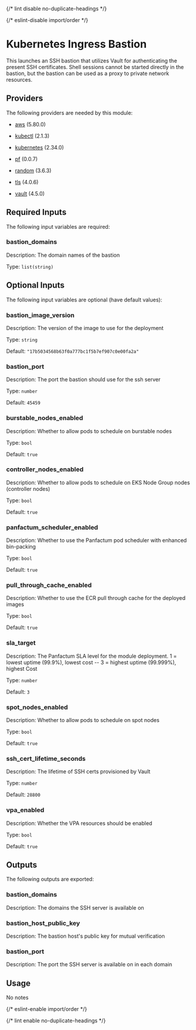 
{/* lint disable no-duplicate-headings */}

{/* eslint-disable import/order */}

<ModuleHeader name="kube_bastion" sourceHref="https://github.com/Panfactum/stack/tree/__PANFACTUM_VERSION_MAIN__/packages/infrastructure/kube_bastion" status="stable" type="direct" />

# Kubernetes Ingress Bastion

This launches an SSH bastion that utilizes Vault for authenticating the present SSH certificates.
Shell sessions cannot be started directly in the bastion, but the bastion can be used as a proxy
to private network resources.

## Providers

The following providers are needed by this module:

* [aws](https://registry.terraform.io/providers/hashicorp/aws/5.80.0/docs) (5.80.0)

* [kubectl](https://registry.terraform.io/providers/alekc/kubectl/2.1.3/docs) (2.1.3)

* [kubernetes](https://registry.terraform.io/providers/hashicorp/kubernetes/2.34.0/docs) (2.34.0)

* [pf](https://registry.terraform.io/providers/panfactum/pf/0.0.7/docs) (0.0.7)

* [random](https://registry.terraform.io/providers/hashicorp/random/3.6.3/docs) (3.6.3)

* [tls](https://registry.terraform.io/providers/hashicorp/tls/4.0.6/docs) (4.0.6)

* [vault](https://registry.terraform.io/providers/hashicorp/vault/4.5.0/docs) (4.5.0)

## Required Inputs

The following input variables are required:

### bastion\_domains

Description: The domain names of the bastion

Type: `list(string)`

## Optional Inputs

The following input variables are optional (have default values):

### bastion\_image\_version

Description: The version of the image to use for the deployment

Type: `string`

Default: `"17b5034568b63f0a777bc1f5b7ef907c0e00fa2a"`

### bastion\_port

Description: The port the bastion should use for the ssh server

Type: `number`

Default: `45459`

### burstable\_nodes\_enabled

Description: Whether to allow pods to schedule on burstable nodes

Type: `bool`

Default: `true`

### controller\_nodes\_enabled

Description: Whether to allow pods to schedule on EKS Node Group nodes (controller nodes)

Type: `bool`

Default: `true`

### panfactum\_scheduler\_enabled

Description: Whether to use the Panfactum pod scheduler with enhanced bin-packing

Type: `bool`

Default: `true`

### pull\_through\_cache\_enabled

Description: Whether to use the ECR pull through cache for the deployed images

Type: `bool`

Default: `true`

### sla\_target

Description: The Panfactum SLA level for the module deployment. 1 = lowest uptime (99.9%), lowest cost -- 3 = highest uptime (99.999%), highest Cost

Type: `number`

Default: `3`

### spot\_nodes\_enabled

Description: Whether to allow pods to schedule on spot nodes

Type: `bool`

Default: `true`

### ssh\_cert\_lifetime\_seconds

Description: The lifetime of SSH certs provisioned by Vault

Type: `number`

Default: `28800`

### vpa\_enabled

Description: Whether the VPA resources should be enabled

Type: `bool`

Default: `true`

## Outputs

The following outputs are exported:

### bastion\_domains

Description: The domains the SSH server is available on

### bastion\_host\_public\_key

Description: The bastion host's public key for mutual verification

### bastion\_port

Description: The port the SSH server is available on in each domain

## Usage

No notes

{/* eslint-enable import/order */}

{/* lint enable no-duplicate-headings */}
